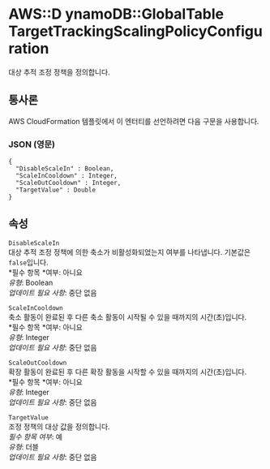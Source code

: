 # AWS::D ynamoDB::GlobalTable TargetTrackingScalingPolicyConfiguration

대상 추적 조정 정책을 정의합니다.

## 통사론

AWS CloudFormation 템플릿에서 이 엔터티를 선언하려면 다음 구문을 사용합니다.

### JSON (영문)

```
{
  "DisableScaleIn" : Boolean,
  "ScaleInCooldown" : Integer,
  "ScaleOutCooldown" : Integer,
  "TargetValue" : Double
}
```

## 속성

`DisableScaleIn`  
대상 추적 조정 정책에 의한 축소가 비활성화되었는지 여부를 나타냅니다. 기본값은 `false`입니다.  
*필수 항목 *여부: 아니요  
_유형_: Boolean  
_업데이트 필요 사항_: 중단 없음

`ScaleInCooldown`  
축소 활동이 완료된 후 다른 축소 활동이 시작될 수 있을 때까지의 시간(초)입니다.  
*필수 항목 *여부: 아니요  
_유형_: Integer  
_업데이트 필요 사항_: 중단 없음

`ScaleOutCooldown`  
확장 활동이 완료된 후 다른 확장 활동을 시작할 수 있을 때까지의 시간(초)입니다.  
*필수 항목 *여부: 아니요  
_유형_: Integer  
_업데이트 필요 사항_: 중단 없음

`TargetValue`  
조정 정책의 대상 값을 정의합니다.  
_필수 항목 여부_: 예  
_유형_: 더블  
_업데이트 필요 사항_: 중단 없음

